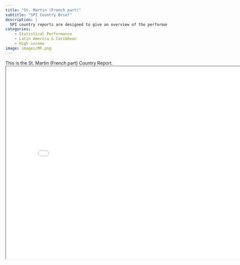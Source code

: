 ```yaml
---
title: "St. Martin (French part)"
subtitle: "SPI Country Brief"
description: |
  SPI country reports are designed to give an overview of the performance of St. Martin (French part).
categories:
    - Statistical Performance
    - Latin America & Caribbean
    - High income
image: images/MF.png
---
```


This is the St. Martin (French part) Country Report.
<iframe src="charts/St. Martin (French part)_chart.html" width="800" height="600"></iframe>

